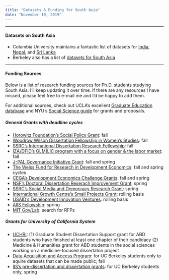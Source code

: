 ```yaml
---
title: "Datasets & Funding for South Asia"
date: "November 10, 2019"
---
```

***
#### Datasets on South Asia
* Columbia University maintains a fantastic list of datasets for [India](https://guides.library.columbia.edu/sasia-india/data), [Nepal](http://guides.library.columbia.edu/sasia-nepal/data), and [Sri Lanka](http://guides.library.columbia.edu/sasia-srilanka/data)
* Berkeley also has a list of [datasets for South Asia](https://guides.lib.berkeley.edu/az.php?s=4564)

***

#### Funding Sources
Below is a list of research funding sources for Ph.D. students studying South Asia. I'll keep updating it over time. If there are any resources I have missed, please feel free to e-mail me and I'd be happy to add them.

For additional sources, check out UCLA's excellent [Graduate Education database](https://grad.ucla.edu/funding/#/) and NYU's [Social Science guide](https://guides.nyu.edu/c.php?g=276605&p=1847928) for grants and proposals. 

##### General Grants with deadline cycles
* [Horowitz Foundation's Social Policy Grant](https://www.horowitz-foundation.org/apply): fall 
* [Woodrow Wilson Dissertation Fellowship in Women's Studies](https://woodrow.org/fellowships/womens-studies/): fall
* [SSRC's International Dissertation Research Fellowship](https://www.ssrc.org/fellowships/view/idrf-fellowship/): fall
* [IZA/DFID's GLM|LIC program with a focus on gender & the labor market](https://glm-lic.iza.org/): fall
* [J-PAL Governance Initiative Grant](https://www.povertyactionlab.org/GI): fall and spring 
* [The Weiss Fund for Research in Development Economics](https://projects.iq.harvard.edu/wfrde/applying-for-funding): fall and spring cycles
* [CEGA's Development Economics Challenge Grants](https://cega.berkeley.edu/): fall and spring
* [NSF's Doctoral Dissertation Reserach Improvement Grant](https://www.nsf.gov/funding/pgm_summ.jsp?pims_id=505214&org=NSF): spring
* [SSRC's Social Media and Democracy Research Grant](https://www.ssrc.org/fellowships/view/social-media-and-democracy-research-grants/): spring
* [International Growth Centre's Small Projects Grant](https://www.theigc.org/funding/small-projects/): rolling basis
* [USAID's Development Innovation Ventures](https://www.usaid.gov/div/about): rolling basis
* [AIIS Fellowship](https://www.indiastudies.org/research-fellowship-programs/research-fellowship-application-packet/): spring
* [MIT Gov/Lab](https://mitgovlab.org/): search for RFPs


##### Grants for University of California System
* [UCHRI](https://uchri.org/grants/): (1) Graduate Student Dissertation Support grant for ABD students who have finished at least one chapter of their candidacy (2) Medicine & Humanities grant for ABD students in the social sciences working on a medicine-focused dissertaton project
* [Data Acquisition and Access Program](http://guides.lib.berkeley.edu/data): for UC Berkeley students only to aquire datasets that can be made public; fall
* [IIS's pre-dissertation and dissertation grants](https://iis.berkeley.edu/funding-opportunities): for UC Berkeley students only, spring
